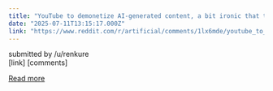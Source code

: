 ```yaml
---
title: "YouTube to demonetize AI-generated content, a bit ironic that the corporation that invented the AI transformer model is now fighting AI, good or bad decision?"
date: "2025-07-11T13:15:17.000Z"
link: "https://www.reddit.com/r/artificial/comments/1lx6mde/youtube_to_demonetize_aigenerated_content_a_bit/"
---
```


submitted by    /u/renkure  
 [link]   [comments]

[Read more](https://www.reddit.com/r/artificial/comments/1lx6mde/youtube_to_demonetize_aigenerated_content_a_bit/)
